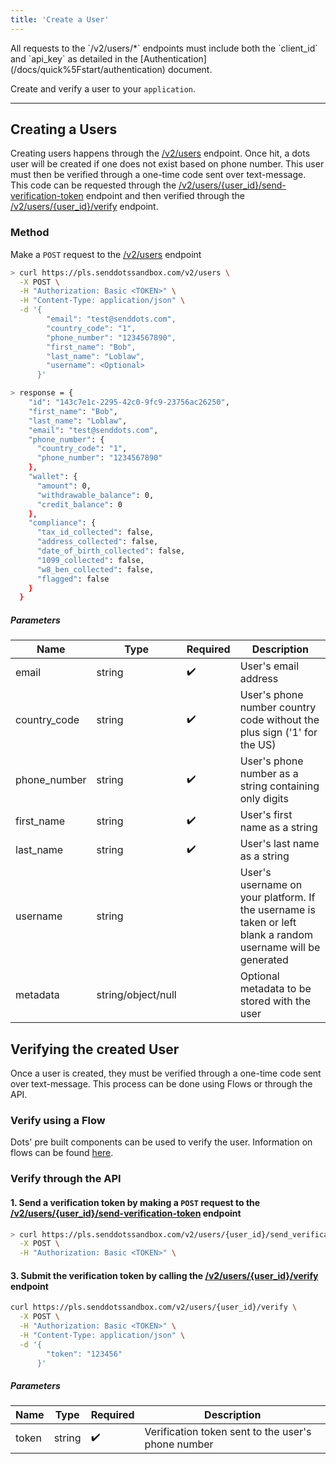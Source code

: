 ```yaml
---
title: 'Create a User'
---
```


<Note>
  All requests to the `/v2/users/*` endpoints must include both the `client_id`
  and `api_key` as detailed in the
  [Authentication](/docs/quick%5Fstart/authentication) document.
</Note>

Create and verify a user to your `application`.

---

## Creating a Users

Creating users happens through the [/v2/users](/api-reference/v2/users/create-user) endpoint. Once hit, a dots user will be created if one does not exist based on phone number. This user must then be verified through a one-time code sent over text-message. This code can be requested through the [/v2/users/{user_id}/send-verification-token](/api-reference/v2/users/send-verification-token) endpoint and then verified through the [/v2/users/{user_id}/verify](/api-reference/v2/users/verify-user) endpoint.

### Method

Make a `POST` request to the [/v2/users](/api-reference/v2/users/create-user) endpoint

<CodeGroup>

```bash cURL
> curl https://pls.senddotssandbox.com/v2/users \
  -X POST \
  -H "Authorization: Basic <TOKEN>" \
  -H "Content-Type: application/json" \
  -d '{
        "email": "test@senddots.com",
        "country_code": "1",
        "phone_number": "1234567890",
        "first_name": "Bob",
        "last_name": "Loblaw",
        "username": <Optional>
      }'

> response = {
    "id": "143c7e1c-2295-42c0-9fc9-23756ac26250",
    "first_name": "Bob",
    "last_name": "Loblaw",
    "email": "test@senddots.com",
    "phone_number": {
      "country_code": "1",
      "phone_number": "1234567890"
    },
    "wallet": {
      "amount": 0,
      "withdrawable_balance": 0,
      "credit_balance": 0
    },
    "compliance": {
      "tax_id_collected": false,
      "address_collected": false,
      "date_of_birth_collected": false,
      "1099_collected": false,
      "w8_ben_collected": false,
      "flagged": false
    }
  }

```

</CodeGroup>

##### Parameters

| Name         | Type               | Required | Description                                                                                                  |
| ------------ | ------------------ | -------- | ------------------------------------------------------------------------------------------------------------ |
| email        | string             | ✔️       | User's email address                                                                                         |
| country_code | string             | ✔️       | User's phone number country code without the plus sign ('1' for the US)                                      |
| phone_number | string             | ✔️       | User's phone number as a string containing only digits                                                       |
| first_name   | string             | ✔️       | User's first name as a string                                                                                |
| last_name    | string             | ✔️       | User's last name as a string                                                                                 |
| username     | string             |          | User's username on your platform. If the username is taken or left blank a random username will be generated |
| metadata     | string/object/null |          | Optional metadata to be stored with the user                                                                 |

## Verifying the created User

Once a user is created, they must be verified through a one-time code sent over text-message. This process can be done using Flows or through the API.

### Verify using a Flow

Dots' pre built components can be used to verify the user. Information on flows can be found [here](/flows/overview).

### Verify through the API

#### 1. Send a verification token by making a `POST` request to the [/v2/users/{user_id}/send-verification-token](/api-reference/v2/users/send-verification-token) endpoint

<CodeGroup>

```bash cURL
> curl https://pls.senddotssandbox.com/v2/users/{user_id}/send_verification_token \
  -X POST \
  -H "Authorization: Basic <TOKEN>" \
```

</CodeGroup>

#### 3. Submit the verification token by calling the [/v2/users/{user_id}/verify](/api-reference/v2/users/verify) endpoint

<CodeGroup>

```bash cURL
curl https://pls.senddotssandbox.com/v2/users/{user_id}/verify \
  -X POST \
  -H "Authorization: Basic <TOKEN>" \
  -H "Content-Type: application/json" \
  -d '{
        "token": "123456"
      }'
```

</CodeGroup>

##### Parameters

| Name  | Type   | Required | Description                                        |
| ----- | ------ | -------- | -------------------------------------------------- |
| token | string | ✔️       | Verification token sent to the user's phone number |
